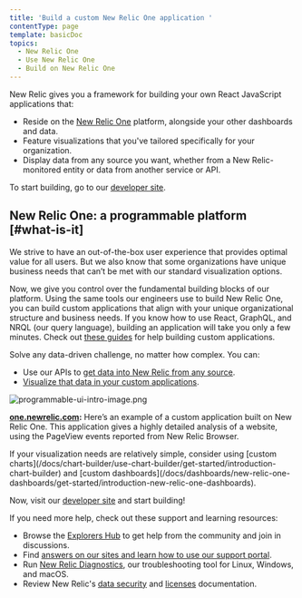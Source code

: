 ```yaml
---
title: 'Build a custom New Relic One application '
contentType: page
template: basicDoc
topics:
  - New Relic One
  - Use New Relic One
  - Build on New Relic One
---
```


New Relic gives you a framework for building your own React JavaScript applications that:

* Reside on the [New Relic One](/docs/new-relic-one/use-new-relic-one/get-started/introduction-new-relic-one) platform, alongside your other dashboards and data.
* Feature visualizations that you've tailored specifically for your organization.
* Display data from any source you want, whether from a New Relic-monitored entity or data from another service or API.

To start building, go to our [developer site](https://developer.newrelic.com/).

## New Relic One: a programmable platform [#what-is-it]

We strive to have an out-of-the-box user experience that provides optimal value for all users. But we also know that some organizations have unique business needs that can’t be met with our standard visualization options.

Now, we give you control over the fundamental building blocks of our platform. Using the same tools our engineers use to build New Relic One, you can build custom applications that align with your unique organizational structure and business needs. If you know how to use React, GraphQL, and NRQL (our query language), building an application will take you only a few minutes. Check out [these guides](http://developer.newrelic.com/build-apps) for help building custom applications.

Solve any data-driven challenge, no matter how complex. You can:

* Use our APIs to [get data into New Relic from any source](https://developer.newrelic.com/collect-data/collect-data-from-any-source).
* [Visualize that data in your custom applications](https://developer.newrelic.com/build-apps).

![programmable-ui-intro-image.png](./images/new-relic-one-browser-analyzer-example-application_0.png "programmable-ui-intro-image.png")

**[one.newrelic.com](http://one.newrelic.com):** Here’s an example of a custom application built on New Relic One. This application gives a highly detailed analysis of a website, using the PageView events reported from New Relic Browser.

<Callout variant="tip">
  If your visualization needs are relatively simple, consider using [custom charts](/docs/chart-builder/use-chart-builder/get-started/introduction-chart-builder) and [custom dashboards](/docs/dashboards/new-relic-one-dashboards/get-started/introduction-new-relic-one-dashboards).
</Callout>

Now, visit our [developer site](http://developer.newrelic.com) and start building!

If you need more help, check out these support and learning resources:

* Browse the [Explorers Hub](https://discuss.newrelic.com/) to get help from the community and join in discussions.
* Find [answers on our sites and learn how to use our support portal](/docs/using-new-relic/welcome-new-relic/get-started/find-help-use-support-portal).
* Run [New Relic Diagnostics](/docs/using-new-relic/cross-product-functions/troubleshooting/new-relic-diagnostics), our troubleshooting tool for Linux, Windows, and macOS.
* Review New Relic's [data security](/docs/security) and [licenses](/docs/licenses) documentation.
